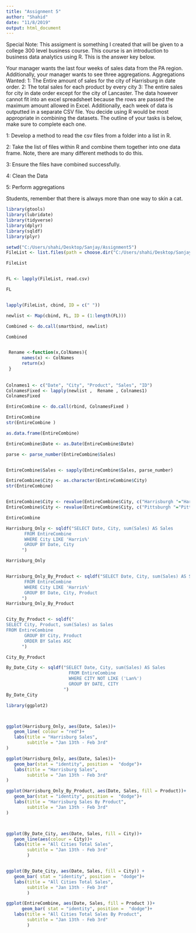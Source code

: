 ---
title: "Assignment 5"
author: "Shahid"
date: "11/8/2019"
output: html_document
---



Special Note: This assigment is something I created that will be given to a college 300 level business course. This course is an introduction to business data analytics using R. This is the answer key below.




Your manager wants the last four weeks of sales data from the PA region. Additionally, your manager wants to see three aggregations.
Aggregations Wanted:
1:  The Entire amount of sales for the city of Harrisburg in date order. 
2: The total sales for each product by every city
3: The entire sales for city in date order except for the city of Lancaster. 
 The data however cannot fit into an excel spreadsheet because the rows are passed the maximum amount allowed in Excel. Additionally, each week of data is outputted in a separate CSV file. You decide using R would be most appropriate in combining the datasets.  The outline of your tasks is below, make sure to complete each one.

1:   Develop a method to read the csv files from a folder into a list in R.
 
2: Take the list of files within R and combine them together into one data frame. Note, there are many different methods to do this.

3: Ensure the files have combined successfully. 

4:  Clean the Data
 
5:  Perform aggregations 

Students, remember that there is always more than one way to skin a cat. 

```{r, message= FALSE}
library(gtools)
library(lubridate)
library(tidyverse)
library(dplyr)
library(sqldf)
library(plyr)

setwd("C:/Users/shahi/Desktop/Sanjay/Assignment5")
FileList <- list.files(path = choose.dir("C:/Users/shahi/Desktop/Sanjay/Assignment5"), pattern = "*.csv")

FileList


FL <- lapply(FileList, read.csv)

FL


lapply(FileList, cbind, ID = c(" "))

newlist <- Map(cbind, FL, ID = (1:length(FL)))

Combined <- do.call(smartbind, newlist)

Combined


 Rename <-function(x,ColNames){
      names(x) <- ColNames
      return(x)
 }
 
 
Colnames1 <- c("Date", "City", "Product", "Sales", "ID")
ColnamesFixed <- lapply(newlist ,  Rename , Colnames1) 
ColnamesFixed 

EntireCombine <- do.call(rbind, ColnamesFixed )

EntireCombine 
str(EntireCombine )

as.data.frame(EntireCombine)

EntireCombine$Date <- as.Date(EntireCombine$Date)

parse <- parse_number(EntireCombine$Sales)


EntireCombine$Sales <- sapply(EntireCombine$Sales, parse_number)

EntireCombine$City <- as.character(EntireCombine$City)
str(EntireCombine)


EntireCombine$City <- revalue(EntireCombine$City, c("Harrisburgh "="Harrisburg"))
EntireCombine$City <- revalue(EntireCombine$City, c("Pittsburgh "="Pittsburg"))

EntireCombine

Harrisburg_Only <- sqldf("SELECT Date, City, sum(Sales) AS Sales
       FROM EntireCombine
       WHERE City LIKE 'Harris%'
       GROUP BY Date, City
      ")

Harrisburg_Only 


Harrisburg_Only_By_Product <- sqldf("SELECT Date, City, sum(Sales) AS Sales,Product
       FROM EntireCombine
       WHERE City LIKE 'Harris%'
       GROUP BY Date, City, Product
      ")
Harrisburg_Only_By_Product


City_By_Product <- sqldf("
SELECT City, Product, sum(Sales) as Sales
FROM EntireCombine
       GROUP BY City, Product
       ORDER BY Sales ASC
      ")

City_By_Product 

By_Date_City <- sqldf("SELECT Date, City, sum(Sales) AS Sales
                        FROM EntireCombine
                        WHERE CITY NOT LIKE ('Lan%')
                        GROUP BY DATE, CITY
                      ")
By_Date_City
```


```{r}
library(ggplot2)



ggplot(Harrisburg_Only, aes(Date, Sales))+
   geom_line( colour = "red")+
   labs(title = "Harrisburg Sales",
        subtitle = "Jan 13th - Feb 3rd"
)

ggplot(Harrisburg_Only, aes(Date, Sales))+
   geom_bar(stat = "identity", position =  "dodge")+
   labs(title = "Harrisburg Sales",
        subtitle = "Jan 13th - Feb 3rd"
)

ggplot(Harrisburg_Only_By_Product, aes(Date, Sales, fill = Product))+
   geom_bar(stat = "identity", position =  "dodge")+
   labs(title = "Harrisburg Sales By Product",
        subtitle = "Jan 13th - Feb 3rd"
)



ggplot(By_Date_City, aes(Date, Sales, fill = City))+ 
   geom_line(aes(colour = City))+
   labs(title = "All Cities Total Sales",
        subtitle = "Jan 13th - Feb 3rd"
        )


ggplot(By_Date_City, aes(Date, Sales, fill = City)) +
   geom_bar( stat = "identity", position =  "dodge")+
   labs(title = "All Cities Total Sales",
        subtitle = "Jan 13th - Feb 3rd"
        )

ggplot(EntireCombine, aes(Date, Sales, fill = Product ))+
      geom_bar( stat = "identity", position =  "dodge")+
   labs(title = "All Cities Total Sales By Product",
        subtitle = "Jan 13th - Feb 3rd"
        )






````
